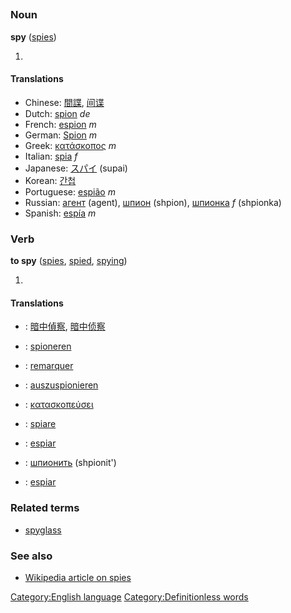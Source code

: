 =={{en}}==
[[Category:English language]]
===Noun===
'''spy''' ([[spies]])

#

====Translations====
*Chinese: [[間諜]], [[间谍]]
*Dutch: [[spion]] ''de''
*French: [[espion]] ''m''
*German: [[Spion]] ''m''
*Greek: [[κατάσκοπος]] ''m''
*Italian: [[spia]] ''f''
*Japanese: [[スパイ]] (supai)
*Korean: [[간첩]]
*Portuguese: [[espião]] ''m''
*Russian: [[агент]] (agent), [[шпион]] (shpion), [[шпионка]] ''f'' (shpionka)
*Spanish: [[espía]] ''m''

===Verb===
'''to spy''' ([[spies]], [[spied]], [[spying]])

#{{stub}}

====Translations====
*{{zh}}: [[暗中偵察]], [[暗中侦察]]
*{{nl}}: [[spioneren]]
*{{fr}}: [[remarquer]]
*{{de}}: [[auszuspionieren]]
*{{el}}: [[κατασκοπεύσει]]
*{{it}}: [[spiare]]
*{{pt}}: [[espiar]]
*{{ru}}: [[шпионить]] (shpionit')
*{{es}}: [[espiar]]

===Related terms===
*[[spyglass]]

===See also===
*[[w:Spy|Wikipedia article on spies]]

<!-- ==multilingual links==
*[[Russian]]: '''spy''' (шпион) не /ne/ засыпай /zas'ipai/ (don't [[sleep]])-->
[[Category:Definitionless words]]